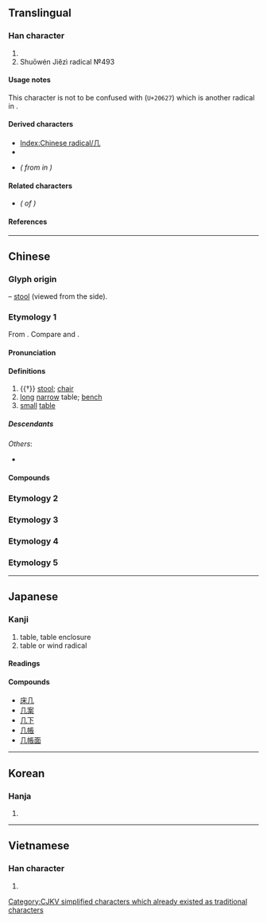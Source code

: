 {{also|凡|凢|儿|幾|Л}}
{{character info}}
{{character info|⼏}}
==Translingual==
{{stroke order|strokes=2}}
{{stroke order|type=animate}}

===Han character===
{{Han char|rn=16|rad=几|as=00|sn=2|four=77210|canj=HN|ids=⿰丿㇈}}

# {{mul-kangxi radical-def}}
# Shuōwén Jiězì radical №493

====Usage notes====
This character is not to be confused with {{l|mul|𠘧}} (<code>U+20627</code>) which is another radical in ''{{w|Shuowen Jiezi|Shuōwén}}''.

====Derived characters====
* [[Index:Chinese radical/几]]
* {{l|mul|[[仉]], [[叽]], [[㞦]], [[虎]], [[𢖯]], [[㲹]], [[机]], [[玑]], [[肌]], [[矶]], [[竌]], [[籶]], [[虮]], [[䘛]], [[𮗸]], [[釠]], [[飢]]([[饥]]), [[䡄]], [[𮬥]], [[䢳]], [[冗]], [[亢]], [[𭅠]], [[𭙍]], [[芁]], [[秃]],<!-- Note: 鳧/鳬(凫) is derived from 𠘧 not 几 (Refer Shuōwén) --> [[麂]], [[𭍚]]}} <!-- Note: Characters not found under radical index of 几 -->
* {{l|mul|[[讥]], [[机]]<!-- Note: 机 also exists as unsimplified character -->}} ''({{w|Simplified Chinese|Simplified}} from {{l|mul|[[譏]], [[機]]}} in {{w|traditional Chinese}})''

====Related characters====
* {{l|mul|[[幾]]}} ''({{w|Traditional Chinese|Traditional form}} of {{lang|mul|几}})''

====References====
{{Han ref|kx=0133.570|dkj=01737|dj=0299.080|hdz=10275.190|uh=51E0}}

----

==Chinese==

===Glyph origin===
{{Han etym}}
{{liushu|p}} – [[stool]] (viewed from the side).

===Etymology 1===
{{zh-forms|alt=𠀃,机}}

From {{inh|zh|sit-pro|*krəj||foot, leg; stool}}. Compare {{cog|bo|ཁྲི}} and {{cog|my|ခြေ}}.

====Pronunciation====
{{zh-pron
|m=jī,jǐ,2nb=literary variant in Taiwan
|ma=y
|c=gei1,gei2
|md=gī
|mn=kí
|w=2ji
|mc=y
|oc=y
|cat=n
}}

====Definitions====
{{zh-hanzi}}

# {{†}} [[stool]]; [[chair]]
# [[long]] [[narrow]] table; [[bench]]
# [[small]] [[table]]
#: {{zh-x|茶几|tea table}}

=====Descendants=====
{{CJKV||き|궤|kỉ}}
''Others'':
* {{desc|bor=1|vi|ghế||chair}}

====Compounds====
{{zh-der|伏几|几几|几席|几杖|几案|几筵|方几|明窗淨几|燕几|窗明几淨|茶几|隱几|雪窗螢几|高几}}

===Etymology 2===
{{zh-see|幾}}

===Etymology 3===
{{zh-see|人|v}}

===Etymology 4===
{{zh-see|明|a}}

===Etymology 5===
{{zh-see|𠘧|v}}

----

==Japanese==

===Kanji===
{{ja-kanji|grade=|rs=几00}}

# table, table enclosure
# table or wind radical

====Readings====
{{ja-readings
|goon=き
|kanon=き
|kun=つくえ-
|nanori=おしまずき
}}

====Compounds====
* [[床几]]
* [[几案]]
* [[几下]]
* [[几帳]]
* [[几帳面]]

----

==Korean==

===Hanja===
{{ko-hanja|궤}}

# {{rfdef|ko|sort=几00}}

----

==Vietnamese==

===Han character===
{{vi-readings|reading=[[kỉ]]|rs=几00}}

# {{rfdef|vi|sort=几00}}

[[Category:CJKV radicals| ]]
[[Category:CJKV simplified characters which already existed as traditional characters]]